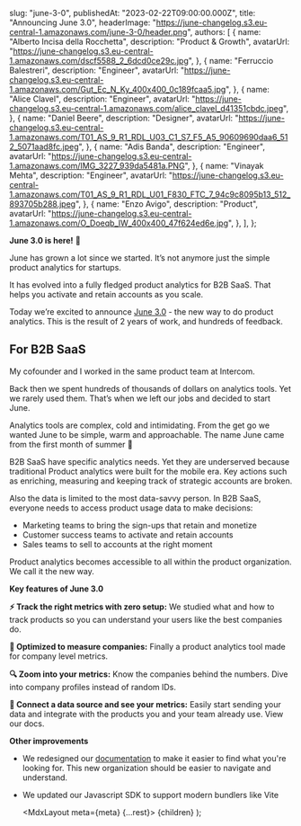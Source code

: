 
  slug: "june-3-0",
  publishedAt: "2023-02-22T09:00:00.000Z",
  title: "Announcing June 3.0",
  headerImage: "https://june-changelog.s3.eu-central-1.amazonaws.com/june-3-0/header.png",
  authors: [
    {
      name: "Alberto Incisa della Rocchetta",
      description: "Product & Growth",
      avatarUrl: "https://june-changelog.s3.eu-central-1.amazonaws.com/dscf5588_2_6dcd0ce29c.jpg",
    },
    {
      name: "Ferruccio Balestreri",
      description: "Engineer",
      avatarUrl:
        "https://june-changelog.s3.eu-central-1.amazonaws.com/Gut_Ec_N_Ky_400x400_0c189fcaa5.jpg",
    },
    {
      name: "Alice Clavel",
      description: "Engineer",
      avatarUrl:
        "https://june-changelog.s3.eu-central-1.amazonaws.com/alice_clavel_d41351cbdc.jpeg",
    },
    {
      name: "Daniel Beere",
      description: "Designer",
      avatarUrl:
        "https://june-changelog.s3.eu-central-1.amazonaws.com/T01_AS_9_R1_RDL_U03_C1_S7_F5_A5_90609690daa6_512_5071aad8fc.jpeg",
    },
    {
      name: "Adis Banda",
      description: "Engineer",
      avatarUrl: "https://june-changelog.s3.eu-central-1.amazonaws.com/IMG_3227_939da5481a.PNG",
    },
    {
      name: "Vinayak Mehta",
      description: "Engineer",
      avatarUrl:
        "https://june-changelog.s3.eu-central-1.amazonaws.com/T01_AS_9_R1_RDL_U01_F830_FTC_7_94c9c8095b13_512_893705b288.jpeg",
    },
    {
      name: "Enzo Avigo",
      description: "Product",
      avatarUrl:
        "https://june-changelog.s3.eu-central-1.amazonaws.com/O_Doeqb_IW_400x400_47f624ed6e.jpg",
    },
  ],
};

**June 3.0 is here!** 🎉

June has grown a lot since we started.
It’s not anymore just the simple product analytics for startups.

It has evolved into a fully fledged product analytics for B2B SaaS.
That helps you activate and retain accounts as you scale.

Today we’re excited to announce [June 3.0](https://www.producthunt.com/posts/june-3-0) - the new way to do product analytics.
This is the result of 2 years of work, and hundreds of feedback.

## For B2B SaaS

My cofounder and I worked in the same product team at Intercom.

Back then we spent hundreds of thousands of dollars on analytics tools. Yet we rarely used them. That’s when we left our jobs and decided to start June.

Analytics tools are complex, cold and intimidating.
From the get go we wanted June to be simple, warm and approachable. The name June came from the first month of summer 🌸

B2B SaaS have specific analytics needs. Yet they are underserved because traditional Product analytics were built for the mobile era. Key actions such as enriching, measuring and keeping track of strategic accounts are broken.

Also the data is limited to the most data-savvy person.
In B2B SaaS, everyone needs to access product usage data to make decisions:

- Marketing teams to bring the sign-ups that retain and monetize
- Customer success teams to activate and retain accounts
- Sales teams to sell to accounts at the right moment

Product analytics becomes accessible to all within the product organization.
We call it the new way.

**Key features of June 3.0**

**⚡️ Track the right metrics with zero setup:** We studied what and how to track products so you can understand your users like the best companies do.

**🏢 Optimized to measure companies:** Finally a product analytics tool made for company level metrics.

**🔍 Zoom into your metrics:** Know the companies behind the numbers. Dive into company profiles instead of random IDs.

**🔌 Connect a data source and see your metrics:** Easily start sending your data and integrate with the products you and your team already use. View our docs.

**Other improvements**

- We redesigned our [documentation](https://june.so/docs) to make it easier to find what you're looking for. This new organization should be easier to navigate and understand.
- We updated our Javascript SDK to support modern bundlers like Vite

  <MdxLayout meta={meta} {...rest}>
    {children}
  </MdxLayout>
);
